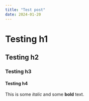 ```yaml
---
title: "Test post"
date: 2024-01-20
---
```


# Testing h1
## Testing h2
### Testing h3
#### Testing h4

This is some _italic_ and some **bold** text.
